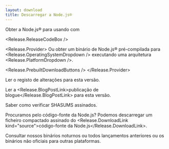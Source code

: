 ```yaml
---
layout: download
title: Descarregar a Node.js®
---
```


<section>
Obter a Node.js® <Release.VersionDropdown /> para <Release.OperatingSystemDropdown /> usando <Release.InstallationMethodDropdown /> com <Release.PackageManagerDropdown />

<Release.ReleaseCodeBox />

<Release.Provider>
Ou obter um binário de Node.js® pré-compilada para <Release.OperatingSystemDropdown /> executando uma arquitetura <Release.PlatformDropdown />.

<Release.PrebuiltDownloadButtons />
</Release.Provider>
</section>

<section>
Ler o <Release.ChangelogLink>registo de alterações</Release.ChangelogLink> para esta versão.

Ler a <Release.BlogPostLink>publicação de blogue</Release.BlogPostLink> para esta versão.

Saber como <LinkWithArrow href="https://github.com/nodejs/node#verifying-binaries">verificar</LinkWithArrow> SHASUMS assinados.

Procuramos pelo código-fonte da Node.js? Podemos descarregar um ficheiro compactado assinado do <Release.DownloadLink kind="source">código-fonte da Node.js</Release.DownloadLink>.

Consultar nossos binários <LinkWithArrow href="https://nodejs.org/download/nightly/">noturnos</LinkWithArrow> ou todos <LinkWithArrow href="https://nodejs.org/download/release/">lançamentos anteriores</LinkWithArrow> ou os binários <LinkWithArrow href="https://unofficial-builds.nodejs.org/download/">não oficiais</LinkWithArrow> para outras plataformas.
</section>
